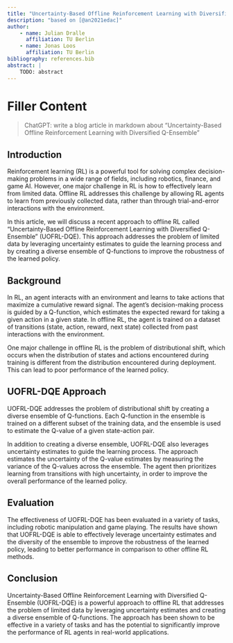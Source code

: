 ```yaml
---
title: "Uncertainty-Based Offline Reinforcement Learning with Diversified Q-Ensemble"
description: "based on [@an2021edac]"
author:
    - name: Julian Dralle
      affiliation: TU Berlin
    - name: Jonas Loos
      affiliation: TU Berlin
bibliography: references.bib
abstract: |
    TODO: abstract
---
```


# Filler Content

> ChatGPT: write a blog article in markdown about "Uncertainty-Based Offline Reinforcement Learning with Diversified Q-Ensemble"

## Introduction

Reinforcement learning (RL) is a powerful tool for solving complex decision-making problems in a wide range of fields, including robotics, finance, and game AI. However, one major challenge in RL is how to effectively learn from limited data. Offline RL addresses this challenge by allowing RL agents to learn from previously collected data, rather than through trial-and-error interactions with the environment.

In this article, we will discuss a recent approach to offline RL called "Uncertainty-Based Offline Reinforcement Learning with Diversified Q-Ensemble" (UOFRL-DQE). This approach addresses the problem of limited data by leveraging uncertainty estimates to guide the learning process and by creating a diverse ensemble of Q-functions to improve the robustness of the learned policy.

## Background

In RL, an agent interacts with an environment and learns to take actions that maximize a cumulative reward signal. The agent's decision-making process is guided by a Q-function, which estimates the expected reward for taking a given action in a given state. In offline RL, the agent is trained on a dataset of transitions (state, action, reward, next state) collected from past interactions with the environment.

One major challenge in offline RL is the problem of distributional shift, which occurs when the distribution of states and actions encountered during training is different from the distribution encountered during deployment. This can lead to poor performance of the learned policy.

## UOFRL-DQE Approach

UOFRL-DQE addresses the problem of distributional shift by creating a diverse ensemble of Q-functions. Each Q-function in the ensemble is trained on a different subset of the training data, and the ensemble is used to estimate the Q-value of a given state-action pair.

In addition to creating a diverse ensemble, UOFRL-DQE also leverages uncertainty estimates to guide the learning process. The approach estimates the uncertainty of the Q-value estimates by measuring the variance of the Q-values across the ensemble. The agent then prioritizes learning from transitions with high uncertainty, in order to improve the overall performance of the learned policy.

## Evaluation

The effectiveness of UOFRL-DQE has been evaluated in a variety of tasks, including robotic manipulation and game playing. The results have shown that UOFRL-DQE is able to effectively leverage uncertainty estimates and the diversity of the ensemble to improve the robustness of the learned policy, leading to better performance in comparison to other offline RL methods.

## Conclusion

Uncertainty-Based Offline Reinforcement Learning with Diversified Q-Ensemble (UOFRL-DQE) is a powerful approach to offline RL that addresses the problem of limited data by leveraging uncertainty estimates and creating a diverse ensemble of Q-functions. The approach has been shown to be effective in a variety of tasks and has the potential to significantly improve the performance of RL agents in real-world applications.
